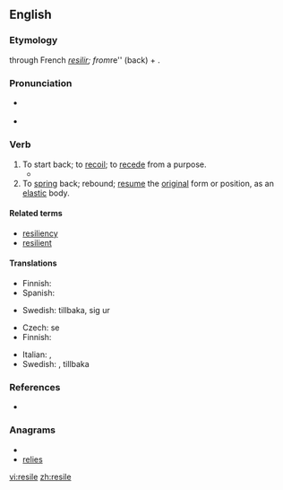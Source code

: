 {{was wotd|2009|May|3}}
==English==

===Etymology===
{{etyl|la}} {{term|resilio|resiliō|spring back|lang=la}} through French ''[[resilir]]; from ''re'' (back) + {{term|salio|saliō|I jump|lang=la}}.

===Pronunciation===
* {{a|US}} {{IPA|/rəˈzaɪl/|/riˈzaɪl/}}
* {{audio|en-us-resile.ogg|Audio (US)}}

===Verb===
{{en-verb|resiles|resiling|resiled}}

# To start back; to [[recoil]]; to [[recede]] from a purpose.
#*{{quote-book
|year=2007
|author=David Pollard et al.
|title=Constitutional and Administrative Law: Text with Materials
|isbn=019928637X
|page=594
|passage=If a legitimate expectation is established, it must be unfair for the public authority to '''resile''' from giving effect to that expectation, unless the wider interests of the public require that the public authority '''resiles''' in order properly to protect those wider interests.}}
# To [[spring]] back; rebound; [[resume]] the [[original]] form or position, as an [[elastic]] body.

====Related terms====
* [[resiliency]]
* [[resilient]]

====Translations====
{{trans-top|to start back; recoil}}
* Finnish: {{t+|fi|vetäytyä}}
* Spanish: {{t-|es|retroceder}}
{{trans-mid}}
* Swedish: {{t|sv|rygga}} tillbaka,  {{t+|sv|dra}} sig ur
{{trans-bottom}}

{{trans-top|to spring back; rebound}}
* Czech: {{t+|cs|vrátit}} se
* Finnish: {{t-|fi|palautua}}
{{trans-mid}}
* Italian: {{t|it}},  {{t-|it|retrocedere}}
* Swedish: {{t|sv|rekylera}},  {{t|sv|studsa}} tillbaka
{{trans-bottom}}

===References===
* {{R:1913}}

===Anagrams===
* {{alphagram|eeilrs}}
* [[relies#English|relies]]

[[vi:resile]]
[[zh:resile]]